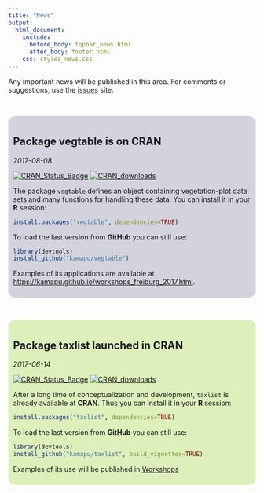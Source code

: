 ---
title: "News"
output:
  html_document:
    include:
      before_body: topbar_news.html
      after_body: footer.html
    css: styles_news.css
---

Any important news will be published in this area.
For comments or suggestions, use the
[issues](https://github.com/kamapu/kamapu.github.io/issues) site.

<br/>

<div style="background-color: #d2d3dc; text-align: left; padding: 10px;
border-radius: 15px">

# Package vegtable is on CRAN
*2017-08-08*

[![CRAN_Status_Badge](http://www.r-pkg.org/badges/version/vegtable)](https://cran.r-project.org/package=vegtable)
[![CRAN_downloads](http://cranlogs.r-pkg.org/badges/vegtable)](http://cran.rstudio.com/web/packages/vegtable/index.html)

The package `vegtable` defines an object containing vegetation-plot data
sets and many functions for handling these data.
You can install it in your **R** session:

```{r install_vegtable_cran, eval=FALSE}
install.packages("vegtable", dependencies=TRUE)
```

To load the last version from **GitHub** you can still use:

```{r install_vegtable_github, eval=FALSE}
library(devtools)
install_github("kamapu/vegtable")
```

Examples of its applications are available at
[https://kamapu.github.io/workshops_freiburg_2017.html](https://kamapu.github.io/workshops_freiburg_2017.html).

</div>


<br/>

<div style="background-color: #deefbc; text-align: left; padding: 10px;
border-radius: 15px">

# Package taxlist launched in CRAN
*2017-06-14*

[![CRAN_Status_Badge](http://www.r-pkg.org/badges/version/taxlist)](https://cran.r-project.org/package=taxlist)
[![CRAN_downloads](http://cranlogs.r-pkg.org/badges/taxlist)](http://cran.rstudio.com/web/packages/taxlist/index.html)

After a long time of conceptualization and development, `taxlist` is already
available at **CRAN**.
Thus you can install it in your **R** session:

```{r install_cran, eval=FALSE}
install.packages("taxlist", dependencies=TRUE)
```

To load the last version from **GitHub** you can still use:

```{r install_github, eval=FALSE}
library(devtools)
install_github("kamapu/taxlist", build_vignettes=TRUE)
```

Examples of its use will be published in
[Workshops](https://kamapu.github.io/workshops.html)

</div>

<br/>
